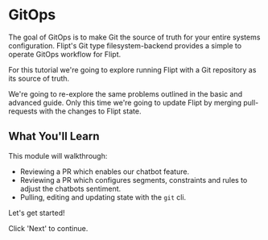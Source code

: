 # GitOps

The goal of GitOps is to make Git the source of truth for your entire systems configuration.
Flipt's Git type filesystem-backend provides a simple to operate GitOps workflow for Flipt.

For this tutorial we're going to explore running Flipt with a Git repository as its source of truth.

We're going to re-explore the same problems outlined in the basic and advanced guide.
Only this time we're going to update Flipt by merging pull-requests with the changes to Flipt state.

## What You'll Learn

This module will walkthrough:

- Reviewing a PR which enables our chatbot feature.
- Reviewing a PR which configures segments, constraints and rules to adjust the chatbots sentiment.
- Pulling, editing and updating state with the `git` cli.

Let's get started!

Click 'Next' to continue.
